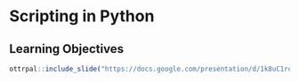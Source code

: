 # Scripting in Python

## Learning Objectives

```r
ottrpal::include_slide("https://docs.google.com/presentation/d/1k8uC1rqnGTSbKjBsWvKYgiUUxO1q_VhJCwZQHJNWozA/edit#slide=id.g29054a882fd_0_52")
```
